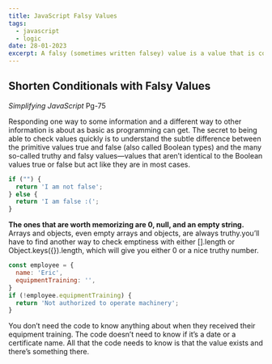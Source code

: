 ```yaml
---
title: JavaScript Falsy Values 
tags:
  - javascript
  - logic
date: 28-01-2023
excerpt: A falsy (sometimes written falsey) value is a value that is considered false when encountered in a Boolean context. JavaScript uses type conversion to coerce any value to a Boolean in contexts that require it, such as conditionals and loops.
---
```


## Shorten Conditionals with Falsy Values
_Simplifying JavaScript_ Pg-75

Responding one way to some information and a different way to other information is about as basic as programming can get.
The secret to being able to check values quickly is to understand the subtle difference between the primitive values true and false (also called Boolean types) and the many so-called truthy and falsy values—values that aren’t identical
to the Boolean values true or false but act like they are in most cases.

```js
if ("") {
  return 'I am not false';
} else {
  return 'I am false :(';
}
```

**The ones that are worth memorizing are 0, null, and an empty string.**
Arrays and objects, even empty arrays and objects, are always truthy.you’ll have to find another way to check emptiness with either [].length or Object.keys({}).length, which will give you either 0 or a nice truthy number.

```js
const employee = {
  name: 'Eric',
  equipmentTraining: '',
}
if (!employee.equipmentTraining) {
  return 'Not authorized to operate machinery';
}
```
You don’t need the code to know anything about when they received their equipment training. The code doesn’t need to know if it’s a date or a certificate name. All that the code needs to know is that the value exists and there’s something there.


